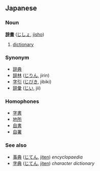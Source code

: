 ==Japanese==
===Noun===
'''[[辞]][[書]]''' ([[じしょ]], [[jisho]])

# [[dictionary]]

===Synonym===
*[[辞典]]
*[[辞林]] ([[じりん]], jirin)
*[[字引]] ([[じびき]], jibiki)
*[[辞彙]] ([[じい]], jii)

===Homophones===
*[[字書]]
*[[地所]]
*[[自書]]
*[[自署]]

=== See also ===
*[[事典]] ([[じてん]], [[jiten]]) ''encyclopaedia''
*[[字典]] ([[じてん]], [[jiten]]) ''character dictionary''